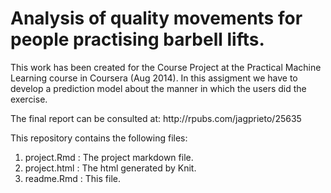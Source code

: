 Analysis of quality movements for people practising barbell lifts.
========================================================================================
This work has been created for the Course Project at the Practical Machine Learning course in Coursera (Aug 2014). In this assigment we have to develop a prediction model about the manner in which the users did the exercise. 

The final report can be consulted at: http://rpubs.com/jagprieto/25635


This repository contains the following files:

1. project.Rmd : The project markdown file.
2. project.html : The html generated by Knit.
3. readme.Rmd : This file.
